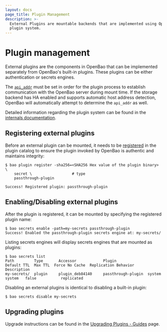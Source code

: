 ```yaml
---
layout: docs
page_title: Plugin Management
description: >-
  External Plugins are mountable backends that are implemented using OpenBao's
  plugin system.
---
```


# Plugin management

External plugins are the components in OpenBao that can be implemented separately
from OpenBao's built-in plugins. These plugins can be either authentication or
secrets engines.

The [`api_addr`][api_addr] must be set in order for the plugin process to
establish communication with the OpenBao server during mount time. If the storage
backend has HA enabled and supports automatic host address detection, OpenBao
will automatically attempt to determine the `api_addr` as well.

Detailed information regarding the plugin system can be found in the
[internals documentation](/docs/plugins).

## Registering external plugins

Before an external plugin can be mounted, it needs to be
[registered](/docs/plugins/plugin-architecture#plugin-registration) in the
plugin catalog to ensure the plugin invoked by OpenBao is authentic and maintains
integrity:

```shell-session
$ bao plugin register -sha256=<SHA256 Hex value of the plugin binary> \
    secret \                  # type
    passthrough-plugin

Success! Registered plugin: passthrough-plugin
```

## Enabling/Disabling external plugins

After the plugin is registered, it can be mounted by specifying the registered
plugin name:

```shell-session
$ bao secrets enable -path=my-secrets passthrough-plugin
Success! Enabled the passthrough-plugin secrets engine at: my-secrets/
```

Listing secrets engines will display secrets engines that are mounted as
plugins:

```shell-session
$ bao secrets list
Path         Type       Accessor            Plugin              Default TTL  Max TTL  Force No Cache  Replication Behavior  Description
my-secrets/  plugin     plugin_deb84140     passthrough-plugin  system       system   false           replicated
```

Disabling an external plugins is identical to disabling a built-in plugin:

```shell-session
$ bao secrets disable my-secrets
```

## Upgrading plugins

Upgrade instructions can be found in the [Upgrading Plugins - Guides][upgrading_plugins]
page.

[api_addr]: /docs/configuration#api_addr
[upgrading_plugins]: /docs/upgrading/plugins
